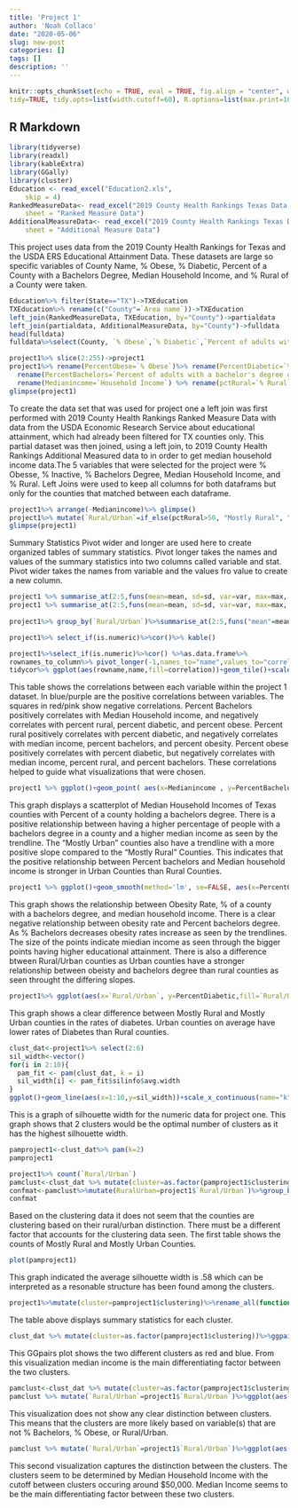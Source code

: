 ```yaml
---
title: 'Project 1'
author: 'Noah Collaco'
date: "2020-05-06"
slug: new-post
categories: []
tags: []
description: ''
---
```

```r
knitr::opts_chunk$set(echo = TRUE, eval = TRUE, fig.align = "center", warning = F, message = F,
tidy=TRUE, tidy.opts=list(width.cutoff=60), R.options=list(max.print=100))
```

## R Markdown


```R
library(tidyverse)
library(readxl)
library(kableExtra)
library(GGally)
library(cluster)
Education <- read_excel("Education2.xls", 
    skip = 4)
RankedMeasureData<- read_excel("2019 County Health Rankings Texas Data - v1_0.xls", 
    sheet = "Ranked Measure Data")
AdditionalMeasureData<- read_excel("2019 County Health Rankings Texas Data - v1_0.xls", 
    sheet = "Additional Measure Data")


```
  This project uses data from the 2019 County Health Rankings for Texas and the USDA ERS Educational Attainment Data. These datasets are large so specific variables of County Name, % Obese, % Diabetic, Percent of a County with a Bachelors Degree, Median Household Income, and % Rural of a County were taken. 
```r

Education%>% filter(State=="TX")->TXEducation
TXEducation%>% rename(c("County"=`Area name`))->TXEducation
left_join(RankedMeasureData, TXEducation, by="County")->partialdata
left_join(partialdata, AdditionalMeasureData, by="County")->fulldata
head(fulldata)
fulldata%>%select(County, `% Obese`,`% Diabetic`,`Percent of adults with a bachelor's degree or higher, 2014-18` , `Household Income`, `% Rural`)->project1

project1%>% slice(2:255)->project1
project1%>% rename(PercentObese=`% Obese`)%>% rename(PercentDiabetic=`% Diabetic`)%>%
  rename(PercentBachelors=`Percent of adults with a bachelor's degree or higher, 2014-18`)%>%
  rename(Medianincome=`Household Income`) %>% rename(pctRural=`% Rural`)->project1
glimpse(project1)
```
To create the data set that was used for project one a left join was first performed with 2019 County Health Rankings Ranked Measure Data with data from the USDA Economic Research Service about educational attainment, which had already been filtered for TX counties only. This partial dataset was then joined, using a left join, to 2019 County Health Rankings Additional Measured data to in order to get median household income data.The 5 variables that were selected for the project were % Obesse, % Inactive, % Bachelors Degree, Median Household Income, and % Rural. Left Joins were used to keep all columns for both dataframs but only for the counties that matched between each dataframe. 


```R
project1%>% arrange(-Medianincome)%>% glimpse()
project1%>% mutate(`Rural/Urban`=if_else(pctRural>50, "Mostly Rural", "Mostly Urban"))->project1
glimpse(project1)

```

Summary Statistics 
Pivot wider and longer are used here to create organized tables of summary statistics. Pivot longer takes the names and values of the summary statistics into two columns called variable and stat. Pivot wider takes the names from variable and the values fro value to create a new column. 
```R
project1 %>% summarise_at(2:5,funs(mean=mean, sd=sd, var=var, max=max, min=min))
project1 %>% summarise_at(2:5,funs(mean=mean, sd=sd, var=var, max=max, min=min))%>% pivot_longer(contains("_"))%>%separate(name,sep="_",into=c("variable","Stat"))%>% pivot_wider(names_from = "variable",values_from="value")%>%arrange(Stat)%>% kable()
                         
project1%>% group_by(`Rural/Urban`)%>%summarise_at(2:5,funs("mean"=mean, "sd"=sd, "var"=var, "max"=max, "min"=min))%>% pivot_longer(contains("_"))%>%separate(name,sep="_",into=c("variable","Stat"))%>% pivot_wider(names_from = "variable",values_from="value")%>%arrange(Stat)%>% kable()

project1%>% select_if(is.numeric)%>%cor()%>% kable()


```

```R
project1%>%select_if(is.numeric)%>%cor() %>%as.data.frame%>%
rownames_to_column%>% pivot_longer(-1,names_to="name",values_to="correlation")->tidycor
tidycor%>% ggplot(aes(rowname,name,fill=correlation))+geom_tile()+scale_fill_gradient2(low="red",high="blue")+ geom_text(aes(label=round(correlation,2)),color = "black", size = 4)+ theme(axis.text.x = element_text(angle = 90, hjust = 1))+ coord_fixed()+ ggtitle("Correlation Matrix for TX County Data")
```
  
This table shows the correlations between each variable within the project 1 dataset. In blue/purple are the positive correlations between variables. The squares in red/pink show negative correlations. Percent Bachelors positively correlates with Median Household income, and negatively correlates with percent rural, percent diabetic, and percent obese. Percent rural positively correlates with percent diabetic, and negatively correlates with median income, percent bachelors, and percent obesity. Percent obese positively correlates with percent diabetic, but negatively correlates with median income, percent rural, and percent bachelors. These correlations helped to guide what visualizations that were chosen. 

```R
project1 %>% ggplot()+geom_point( aes(x=Medianincome , y=PercentBachelors,color=`Rural/Urban`, ))+scale_x_continuous()+geom_smooth(method='lm', se=FALSE, aes(x=Medianincome , y=PercentBachelors,color=`Rural/Urban`)) +ggtitle("Percent Bachelors vs Median Income in Texas Counties") +scale_x_continuous(labels=scales::dollar)+xlab("Median Household Income")+ylab("% of County with Bachelors Degree")+scale_y_continuous(breaks=seq(0, 50, 10))+scale_color_brewer(palette = "Set1")

```
  This graph displays a scatterplot of Median Household Incomes of Texas counties with Percent of a county holding a bachelors degree. There is a positive relationship between having a higher percentage of people with a bachelors degree in a county and a higher median income as seen by the trendline. The "Mostly Urban" counties also have a trendline with a more positive slope compared to the "Mostly Rural" Counties. This indicates that the positive relationship between Percent bachelors and Median household income is stronger in Urban Counties than Rural Counties. 

```R
project1 %>% ggplot()+geom_smooth(method='lm', se=FALSE, aes(x=PercentObese , y=PercentBachelors,color=`Rural/Urban`))+geom_point( aes(x=PercentObese , y=PercentBachelors ,color=`Rural/Urban`, size=Medianincome))+scale_x_continuous() +ggtitle("Percent Bachelors vs Obesity Rate in Texas Counties") +xlab("Obesity Rate (%)")+ylab("% of County with Bachelors Degree")+scale_color_brewer(palette = "Paired")

```
  This graph shows the relationship between Obesity Rate, % of a county with a bachelors degree, and median household income. There is a clear negative relationship between obesity rate and Percent bachelors degree. As % Bachelors decreases obesity rates increase as seen by the trendlines. The size of the points indicate miedian income as seen through the bigger points having higher educational attainment. There is also a difference btween Rural/Urban counties as Urban counties have a stronger relationship between obeisty and bachelors degree than rural counties as seen throught the differing slopes. 

```R

project1%>% ggplot(aes(x=`Rural/Urban`, y=PercentDiabetic,fill=`Rural/Urban`))+geom_bar(stat = "summary",fun.y="mean", width = .7)+geom_errorbar(stat="summary", width=.5)+theme(legend.position = "none") +ggtitle("Mean Diabetic Percentage in Rural vs Urban Counties") +scale_fill_brewer(palette="Set1")

```
  This graph shows a clear difference between Mostly Rural and Mostly Urban counties in the rates of diabetes. Urban counties on average have lower rates of Diabetes than Rural counties. 

```R

clust_dat<-project1%>% select(2:6)
sil_width<-vector()
for(i in 2:10){    
  pam_fit <- pam(clust_dat, k = i)    
  sil_width[i] <- pam_fit$silinfo$avg.width  
}
ggplot()+geom_line(aes(x=1:10,y=sil_width))+scale_x_continuous(name="k",breaks=1:10) +ggtitle("Silhouette Width vs Number of Clusters")
```
  This is a graph of silhouette width for the numeric data for project one. This graph shows that 2 clusters would be the optimal number of clusters as it has the highest silhouette width.
```R
pamproject1<-clust_dat%>% pam(k=2)
pamproject1
```
```R
project1%>% count(`Rural/Urban`)
pamclust<-clust_dat %>% mutate(cluster=as.factor(pamproject1$clustering))
confmat<-pamclust%>%mutate(RuralUrban=project1$`Rural/Urban`)%>%group_by(RuralUrban)%>%count(cluster)%>% pivot_wider(names_from="cluster",values_from="n",values_fill = list('n'=0))
confmat

```
  Based on the clustering data it does not seem that the counties are clustering based on their rural/urban distinction. There must be a different factor that accounts for the clustering data seen. The first table shows the counts of Mostly Rural and Mostly Urban Counties.
```R
plot(pamproject1)
```
  This graph indicated the average silhouette width is .58 which can be interpreted as a resonable structure has been found among the clusters. 
```R
project1%>%mutate(cluster=pamproject1$clustering)%>%rename_all(function(x)sub("_", ".", x))%>%select_if(is.numeric)%>% group_by(cluster)%>%mutate(n=n())%>%group_by(cluster,n)%>% summarize_all( .funs = list("mean"=mean,"median"=median,"sd"=sd),na.rm=T)%>% pivot_longer(contains("_"))%>%separate(name,sep="_",into=c("variable","stat"))%>% pivot_wider(names_from = "variable",values_from="value")%>%arrange(stat)%>% kable()
```
The table above displays summary statistics for each cluster. 
```R
clust_dat %>% mutate(cluster=as.factor(pamproject1$clustering))%>%ggpairs(columns=1:5, aes(color=cluster))

```
This GGpairs plot shows the two different clusters as red and blue. From this visualization median income is the main differentiating factor between the two clusters. 
```R
pamclust<-clust_dat %>% mutate(cluster=as.factor(pamproject1$clustering))
pamclust %>% mutate(`Rural/Urban`=project1$`Rural/Urban`)%>%ggplot(aes(PercentObese,PercentBachelors,color=`Rural/Urban`, shape=cluster)) + geom_point() +scale_color_brewer(palette = "Set1")+ ggtitle("Percent Bachelors vs Obesity with Cluster Data")+ylab("% of County with Bachelors Degree")+xlab("Obesity Rate (%)")
```
  This visualization does not show any clear distinction between clusters. This means that the clusters are more likely based on variable(s) that are not % Bachelors, % Obese, or Rural/Urban.
```R
pamclust %>% mutate(`Rural/Urban`=project1$`Rural/Urban`)%>%ggplot(aes(PercentBachelors,Medianincome,color=`Rural/Urban`, shape=cluster)) + geom_point() +scale_color_brewer(palette = "Set1")+ ggtitle("Percent Bachelors vs Median Income with Cluster Data")+scale_y_continuous(breaks=seq(20000, 100000, 10000),labels=scales::dollar)+geom_abline(slope=1, intercept = 50000)+xlab("% of County with Bachelors Degree")+ylab("Median Household Income")
```

  This second visualization captures the distinction between the clusters. The clusters seem to be determined by Median Household Income with the cutoff between clusters occuring around $50,000. Median Income seems to be the main differentiating factor between these two clusters. 



